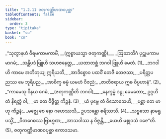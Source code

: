 ```yaml
---
title: "1.2.11 ဇတုကဏ္ဏိမာဏဝပုစ္ဆာ"
tableOfContents: false
sidebar:
  order: 3
type: "tipitaka"
basket: "su"
book: "cn"
---
```



<DynamicBreadcrumb />

<Division number="121" book="cn">

<Paragraph number="133" type="verses" book="cn">
_“သုတွာနဟံ ဝီရမကာမကာမိံ, __(ဣစ္စာယသ္မာ ဇတုကဏ္ဏိ)___  
_ဩဃာတိဂံ ပုဋ္ဌုမကာမမာဂမံ;_  
_သန္တိပဒံ ဗြူဟိ သဟဇနေတ္တ,_  
_ယထာတစ္ဆံ ဘဂဝါ ဗြူဟိ မေတံ. (1)_  

</Paragraph>

</Division>
<Division number="122" book="cn">

<Paragraph number="134" type="verses" book="cn">
_ဘဂဝါ ဟိ ကာမေ အဘိဘုယျ ဣရိယတိ,_  
_အာဒိစ္စောဝ ပထဝိံ တေဇီ တေဇသာ;_  
_ပရိတ္တပညဿ မေ ဘူရိပည,_  
_အာစိက္ခ ဓမ္မံ ယမဟံ ဝိဇညံ;_  
_ဇာတိဇရာယ ဣဓ ဝိပ္ပဟာနံ”. (2)_  

</Paragraph>

</Division>
<Division number="123" book="cn">

<Paragraph number="135" type="verses" book="cn">
_“ကာမေသု ဝိနယ ဂေဓံ, __(ဇတုကဏ္ဏီတိ ဘဂဝါ)___  
_နေက္ခမ္မံ ဒဋ္ဌု ခေမတော;_  
ဥဂ္ဂဟိတံ နိရတ္တံ ဝါ,_  
_မာ တေ ဝိဇ္ဇိတ္ထ ကိဉ္စနံ. (3)_  

</Paragraph>

</Division>
<Division number="124" book="cn">

<Paragraph number="136" type="verses" book="cn">
_ယံ ပုဗ္ဗေ တံ ဝိသောသေဟိ,_  
_ပစ္ဆာ တေ မာဟု ကိဉ္စနံ;_  
_မဇ္ဈေ စေ နော ဂဟေဿသိ,_  
ဥပသန္တော စရိဿသိ. (4)_  

</Paragraph>

</Division>
<Division number="125" book="cn">

<Paragraph number="137" type="verses" book="cn">
_သဗ္ဗသော နာမရူပသ္မိံ,_  
_ဝီတဂေဓဿ ဗြာဟ္မဏ;_  
_အာသဝါဿ န ဝိဇ္ဇန္တိ,_  
_ယေဟိ မစ္စုဝသံ ဝဇေ”တိ. (5)_  


</Paragraph>
</Division>

<Paragraph number="138" type="center" book="cn">
ဇတုကဏ္ဏိမာဏဝပုစ္ဆာ ဧကာဒသမာ.
</Paragraph>